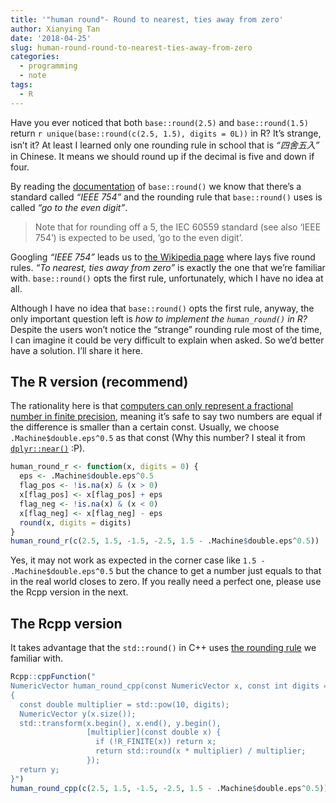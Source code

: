```yaml
---
title: '"human round"- Round to nearest, ties away from zero'
author: Xianying Tan
date: '2018-04-25'
slug: human-round-round-to-nearest-ties-away-from-zero
categories:
  - programming
  - note
tags:
  - R
---
```


Have you ever noticed that both `base::round(2.5)` and `base::round(1.5)` return `r unique(base::round(c(2.5, 1.5), digits = 0L))` in R? It's strange, isn't it? At least I learned only one rounding rule in school that is _“四舍五入”_ in Chinese. It means we should round up if the decimal is five and down if four. 

By reading the [documentation](https://www.rdocumentation.org/packages/base/versions/3.5.0/topics/Round) of `base::round()` we know that there's a standard called _"IEEE 754"_ and the rounding rule that `base::round()` uses is called _"go to the even digit"_.

> Note that for rounding off a 5, the IEC 60559 standard (see also ‘IEEE 754’) is expected to be used, ‘go to the even digit’. 


Googling _"IEEE 754"_ leads us to [the Wikipedia page](https://en.wikipedia.org/wiki/IEEE_754#Rounding_rules) where lays five round rules. _"To nearest, ties away from zero"_ is exactly the one that we're familiar with. `base::round()` opts the first rule, unfortunately, which I have no idea at all.

Although I have no idea that `base::round()` opts the first rule, anyway, the only important question left is _how to implement the `human_round()` in R?_ Despite the users won't notice the "strange" rounding rule most of the time, I can imagine it could be very difficult to explain when asked. So we'd better have a solution. I'll share it here.

## The R version (recommend)

The rationality here is that [computers can only represent a fractional number in finite precision](https://en.wikipedia.org/wiki/Double-precision_floating-point_format), meaning it's safe to say two numbers are equal if the difference is smaller than a certain const. Usually, we choose `.Machine$double.eps^0.5` as that const (Why this number? I steal it from [`dplyr::near()`](https://www.rdocumentation.org/packages/dplyr/versions/0.7.3/topics/near) :P).

```r
human_round_r <- function(x, digits = 0) {
  eps <- .Machine$double.eps^0.5
  flag_pos <- !is.na(x) & (x > 0)
  x[flag_pos] <- x[flag_pos] + eps
  flag_neg <- !is.na(x) & (x < 0)
  x[flag_neg] <- x[flag_neg] - eps
  round(x, digits = digits)
}
human_round_r(c(2.5, 1.5, -1.5, -2.5, 1.5 - .Machine$double.eps^0.5))
```

Yes, it may not work as expected in the corner case like `1.5 - .Machine$double.eps^0.5` but the chance to get a number just equals to that in the real world closes to zero. If you really need a perfect one, please use the Rcpp version in the next.

## The Rcpp version

It takes advantage that the `std::round()` in C++ uses [the rounding rule ](http://en.cppreference.com/w/cpp/numeric/math/round) we familiar with.

```r
Rcpp::cppFunction("
NumericVector human_round_cpp(const NumericVector x, const int digits = 0)
{
  const double multiplier = std::pow(10, digits);
  NumericVector y(x.size());
  std::transform(x.begin(), x.end(), y.begin(),
                 [multiplier](const double x) {
                   if (!R_FINITE(x)) return x;
                   return std::round(x * multiplier) / multiplier;
                 });
  return y;
}")
human_round_cpp(c(2.5, 1.5, -1.5, -2.5, 1.5 - .Machine$double.eps^0.5))
```

